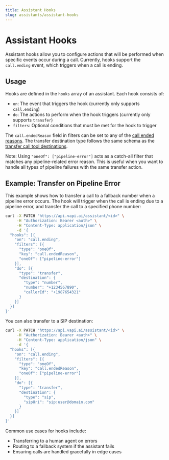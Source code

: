 ```yaml
---
title: Assistant Hooks
slug: assistants/assistant-hooks
---
```


# Assistant Hooks

Assistant hooks allow you to configure actions that will be performed when specific events occur during a call. Currently, hooks support the `call.ending` event, which triggers when a call is ending.

## Usage

Hooks are defined in the `hooks` array of an assistant. Each hook consists of:

- `on`: The event that triggers the hook (currently only supports `call.ending`)
- `do`: The actions to perform when the hook triggers (currently only supports `transfer`)
- `filters`: Optional conditions that must be met for the hook to trigger

The `call.endedReason` field in filters can be set to any of the [call ended reasons](https://docs.vapi.ai/api-reference/calls/get#response.body.endedReason). The transfer destination type follows the same schema as the [transfer call tool destinations](https://docs.vapi.ai/api-reference/tools/create#request.body.transferCall.destinations).

Note: Using `"oneOf": ["pipeline-error"]` acts as a catch-all filter that matches any pipeline-related error reason. This is useful when you want to handle all types of pipeline failures with the same transfer action.

## Example: Transfer on Pipeline Error

This example shows how to transfer a call to a fallback number when a pipeline error occurs. The hook will trigger when the call is ending due to a pipeline error, and transfer the call to a specified phone number:

```bash
curl -X PATCH "https://api.vapi.ai/assistant/<id>" \
     -H "Authorization: Bearer <auth>" \
     -H "Content-Type: application/json" \
     -d '{
  "hooks": [{
    "on": "call.ending",
    "filters": [{
      "type": "oneOf",
      "key": "call.endedReason",
      "oneOf": ["pipeline-error"]
    }],
    "do": [{
      "type": "transfer",
      "destination": {
        "type": "number",
        "number": "+1234567890",
        "callerId": "+1987654321"
      }
    }]
  }]
}'
```

You can also transfer to a SIP destination:

```bash
curl -X PATCH "https://api.vapi.ai/assistant/<id>" \
     -H "Authorization: Bearer <auth>" \
     -H "Content-Type: application/json" \
     -d '{
  "hooks": [{
    "on": "call.ending",
    "filters": [{
      "type": "oneOf",
      "key": "call.endedReason",
      "oneOf": ["pipeline-error"]
    }],
    "do": [{
      "type": "transfer",
      "destination": {
        "type": "sip",
        "sipUri": "sip:user@domain.com"
      }
    }]
  }]
}'
```

Common use cases for hooks include:
- Transferring to a human agent on errors
- Routing to a fallback system if the assistant fails
- Ensuring calls are handled gracefully in edge cases